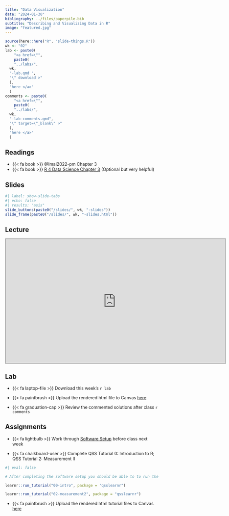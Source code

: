 ```yaml
---
title: "Data Visualization"
date: "2024-01-30"
bibliography: ../files/paperpile.bib
subtitle: "Describing and Visualizing Data in R"
image: "featured.jpg"
---
```


```r
source(here::here("R", "slide-things.R"))
wk <- "02"
lab <- paste0(
    "<a href=\"",
    paste0(
    "../labs/",
  wk,
  "-lab.qmd ",
  "\" download >"
  ),
  "here </a>"
  )
comments <- paste0(
    "<a href=\"",
    paste0(
    "../labs/",
  wk,
  "-lab-comments.qmd",
  "\" target=\"_blank\" >"
  ),
  "here </a>"
  )
```

## Readings

-   {{< fa book >}} @Imai2022-pm Chapter 3
-   {{< fa book >}} [R 4 Data Science Chapter 3](https://r4ds.had.co.nz/data-visualisation.html) (Optional but very helpful)

## Slides

```r
#| label: show-slide-tabs
#| echo: false
#| results: "asis"
slide_buttons(paste0("/slides/", wk, "-slides"))
slide_frame(paste0("/slides/", wk, "-slides.html"))

```

## Lecture

<iframe src="https://brown.hosted.panopto.com/Panopto/Pages/Embed.aspx?id=d5b7044e-fe19-4d04-90ce-b10e0103e377&autoplay=false&offerviewer=true&showtitle=true&showbrand=true&captions=false&interactivity=all" height="405" width="720" style="border: 1px solid #464646;" allowfullscreen allow="autoplay" aria-label="Panopto Embedded Video Player"></iframe>

## Lab

-   {{< fa laptop-file >}} Download this week's `r lab`

-   {{< fa paintbrush >}} Upload the rendered html file to Canvas [here](https://canvas.brown.edu/courses/1094972/assignments)

-   {{< fa graduation-cap >}} Review the commented solutions after class `r comments`

## Assignments

-   {{< fa lightbulb >}} Work through [Software Setup](../resources/00-software-setup.qmd) before class next week

-   {{< fa chalkboard-user >}} Complete QSS Tutorial 0: Introduction to R; QSS Tutorial 2: Measurement II

```r
#| eval: false

# After completing the software setup you should be able to to run the following to launch the tutorials

learnr::run_tutorial("00-intro", package = "qsslearnr")

learnr::run_tutorial("02-measurement2", package = "qsslearnr")

```

-   {{< fa paintbrush >}} Upload the rendered html tutorial files to Canvas [here](https://canvas.brown.edu/courses/1094972/assignments)
